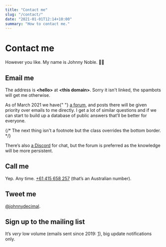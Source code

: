 ```yaml
---
title: "Contact me"
slug: "/contact/"
date: "2021-01-01T12:14+10:00"
summary: "How to contact me."
---
```



# Contact me

However you like. My name is Johnny Noble. <span role="img" aria-label="Waving hand">👋🏻</span>

## Email me

The address is **&lt;hello&gt;** at **&lt;this domain&gt;**. Sorry it isn't linked, the spambots will get me otherwise.

<div className="py-1 px-2 border-2 border-blue-400 bg-blue-50">
	<p>
		As of March 2021 we have{" "}
		<a href="https://forum.johnnydecimal.com">a forum</a>, and posts there will
		be given priority over emails to me directly. I get a lot of similar
		questions and if we can start to build up a database of public answers
		that’ll be better for everyone.
	</p>
	{/* The next thing isn't a footnote but the class overrides the bottom border. */}
	<p className="footnote-content">
		There’s also <a href="https://discord.gg/KYWzAJhmPv">a Discord</a> for chat,
		but the forum is preferred as the knowledge will be more persistent.
	</p>
</div>

## Call me

Yep. Any time. [+61 415 658 257](tel:+61415658257) (that’s an Australian number).

## Tweet me

[@johnnydecimal](https://twitter.com/johnnydecimal).

## Sign up to the mailing list

It’s _very_ low volume (emails sent since 2019: [1](https://buttondown.email/johnny.decimal/archive)), big update notifications only.

<ButtondownEmailForm />
